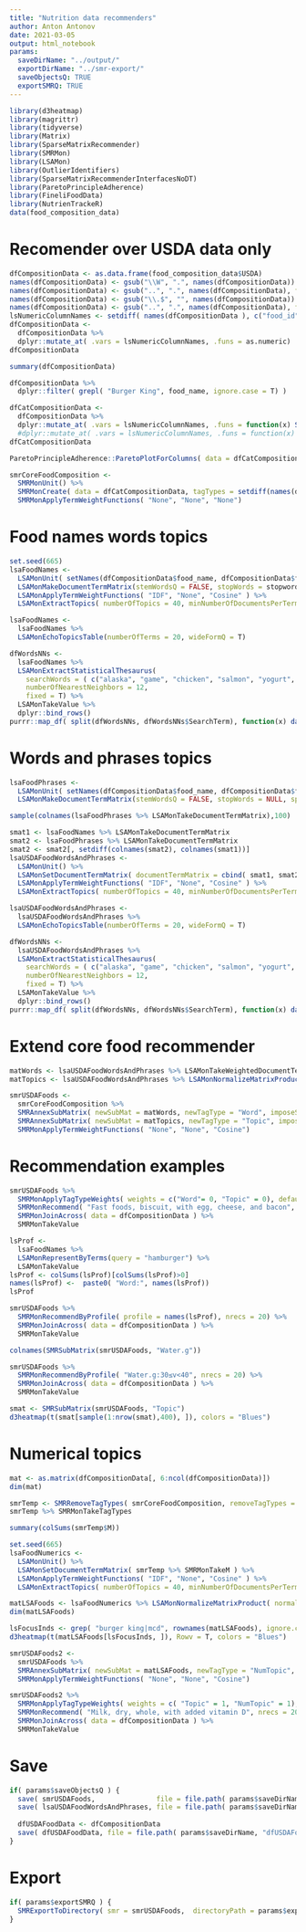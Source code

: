 ```yaml
---
title: "Nutrition data recommenders"
author: Anton Antonov
date: 2021-03-05
output: html_notebook
params:
  saveDirName: "../output/"
  exportDirName: "../smr-export/"
  saveObjectsQ: TRUE
  exportSMRQ: TRUE
---
```


```r
library(d3heatmap)
library(magrittr)
library(tidyverse)
library(Matrix)
library(SparseMatrixRecommender)
library(SMRMon)
library(LSAMon)
library(OutlierIdentifiers)
library(SparseMatrixRecommenderInterfacesNoDT)
library(ParetoPrincipleAdherence)
library(FineliFoodData)
library(NutrienTrackeR)
data(food_composition_data)
```

# Recomender over USDA data only

```r
dfCompositionData <- as.data.frame(food_composition_data$USDA)
names(dfCompositionData) <- gsub("\\W", ".", names(dfCompositionData))
names(dfCompositionData) <- gsub("..", ".", names(dfCompositionData), fixed = T)
names(dfCompositionData) <- gsub("\\.$", "", names(dfCompositionData))
names(dfCompositionData) <- gsub("..", ".", names(dfCompositionData), fixed = T)
lsNumericColumnNames <- setdiff( names(dfCompositionData ), c("food_id", "food_name", "food_group", "food_db"))
dfCompositionData <- 
  dfCompositionData %>% 
  dplyr::mutate_at( .vars = lsNumericColumnNames, .funs = as.numeric)
dfCompositionData
```

```r
summary(dfCompositionData)
```

```r
dfCompositionData %>% 
  dplyr::filter( grepl( "Burger King", food_name, ignore.case = T) )
```

```r
dfCatCompositionData <- 
  dfCompositionData %>% 
  dplyr::mutate_at( .vars = lsNumericColumnNames, .funs = function(x) SMRCategorizeToIntervals( vec = x, breaks = seq(0,1000,10), intervalNamesQ = T))
  #dplyr::mutate_at( .vars = lsNumericColumnNames, .funs = function(x) SMRCategorizeToIntervals( vec = x, breaks = NULL, probs = 0:10/10, intervalNamesQ = T))
dfCatCompositionData
```

```r
ParetoPrincipleAdherence::ParetoPlotForColumns( data = dfCatCompositionData, columnNames = setdiff(names(dfCompositionData), c("food_name", "food_id", "food_group", "food_db")), scales = "free_x")
```

```r
smrCoreFoodComposition <- 
  SMRMonUnit() %>% 
  SMRMonCreate( data = dfCatCompositionData, tagTypes = setdiff(names(dfCompositionData), "food_name"), itemColumnName = "food_name", addTagTypesToColumnNamesQ = T) %>% 
  SMRMonApplyTermWeightFunctions( "None", "None", "None")
```

# Food names words topics

```r
set.seed(665)
lsaFoodNames <- 
  LSAMonUnit( setNames(dfCompositionData$food_name, dfCompositionData$food_name) ) %>% 
  LSAMonMakeDocumentTermMatrix(stemWordsQ = FALSE, stopWords = stopwords::stopwords() ) %>% 
  LSAMonApplyTermWeightFunctions( "IDF", "None", "Cosine" ) %>% 
  LSAMonExtractTopics( numberOfTopics = 40, minNumberOfDocumentsPerTerm = 3, method = "NNMF", maxSteps = 15)
```

```r
lsaFoodNames <- 
  lsaFoodNames %>% 
  LSAMonEchoTopicsTable(numberOfTerms = 20, wideFormQ = T)
```
```r
dfWordsNNs <- 
  lsaFoodNames %>% 
  LSAMonExtractStatisticalThesaurus( 
    searchWords = ( c("alaska", "game", "chicken", "salmon", "yogurt", "milk", "coffee", "cold")), 
    numberOfNearestNeighbors = 12, 
    fixed = T) %>% 
  LSAMonTakeValue %>% 
  dplyr::bind_rows()
purrr::map_df( split(dfWordsNNs, dfWordsNNs$SearchTerm), function(x) data.frame( SearchTerm = x$SearchTerm[[1]], Thesaurus = paste(x$Word.Word, collapse = ", ") ) )
```

# Words and phrases topics

```r
lsaFoodPhrases <- 
  LSAMonUnit( setNames(dfCompositionData$food_name, dfCompositionData$food_name) ) %>% 
  LSAMonMakeDocumentTermMatrix(stemWordsQ = FALSE, stopWords = NULL, splitPattern = ",\\s*" )
```

```r
sample(colnames(lsaFoodPhrases %>% LSAMonTakeDocumentTermMatrix),100)
```

```r
smat1 <- lsaFoodNames %>% LSAMonTakeDocumentTermMatrix
smat2 <- lsaFoodPhrases %>% LSAMonTakeDocumentTermMatrix
smat2 <- smat2[, setdiff(colnames(smat2), colnames(smat1))]
lsaUSDAFoodWordsAndPhrases <- 
  LSAMonUnit() %>% 
  LSAMonSetDocumentTermMatrix( documentTermMatrix = cbind( smat1, smat2 ) ) %>% 
  LSAMonApplyTermWeightFunctions( "IDF", "None", "Cosine" ) %>% 
  LSAMonExtractTopics( numberOfTopics = 40, minNumberOfDocumentsPerTerm = 3, method = "NNMF", maxSteps = 15)
```

```r
lsaUSDAFoodWordsAndPhrases <- 
  lsaUSDAFoodWordsAndPhrases %>% 
  LSAMonEchoTopicsTable(numberOfTerms = 20, wideFormQ = T)
```
```r
dfWordsNNs <- 
  lsaUSDAFoodWordsAndPhrases %>% 
  LSAMonExtractStatisticalThesaurus( 
    searchWords = ( c("alaska", "game", "chicken", "salmon", "yogurt", "milk", "coffee", "pizza chain", "french")), 
    numberOfNearestNeighbors = 12, 
    fixed = T) %>% 
  LSAMonTakeValue %>% 
  dplyr::bind_rows()
purrr::map_df( split(dfWordsNNs, dfWordsNNs$SearchTerm), function(x) data.frame( SearchTerm = x$SearchTerm[[1]], Thesaurus = paste(x$Word.Word, collapse = ", ") ) )
```

# Extend core food recommender

```r
matWords <- lsaUSDAFoodWordsAndPhrases %>% LSAMonTakeWeightedDocumentTermMatrix
matTopics <- lsaUSDAFoodWordsAndPhrases %>% LSAMonNormalizeMatrixProduct(normalizeLeftQ = F) %>% LSAMonTakeW
```

```r
smrUSDAFoods <- 
  smrCoreFoodComposition %>% 
  SMRAnnexSubMatrix( newSubMat = matWords, newTagType = "Word", imposeSameRowNamesQ = T, addTagTypesToColumnNamesQ = T) %>% 
  SMRAnnexSubMatrix( newSubMat = matTopics, newTagType = "Topic", imposeSameRowNamesQ = T, addTagTypesToColumnNamesQ = T) %>% 
  SMRMonApplyTermWeightFunctions( "None", "None", "Cosine")
```


# Recommendation examples

```r
smrUSDAFoods %>% 
  SMRMonApplyTagTypeWeights( weights = c("Word"= 0, "Topic" = 0), default = 1) %>% 
  SMRMonRecommend( "Fast foods, biscuit, with egg, cheese, and bacon", nrecs = 20, removeHistoryQ = F) %>% 
  SMRMonJoinAcross( data = dfCompositionData ) %>% 
  SMRMonTakeValue
```

```r
lsProf <- 
  lsaFoodNames %>% 
  LSAMonRepresentByTerms(query = "hamburger") %>% 
  LSAMonTakeValue
lsProf <- colSums(lsProf)[colSums(lsProf)>0]
names(lsProf) <-  paste0( "Word:", names(lsProf))
lsProf
```

```r
smrUSDAFoods %>% 
  SMRMonRecommendByProfile( profile = names(lsProf), nrecs = 20) %>% 
  SMRMonJoinAcross( data = dfCompositionData ) %>% 
  SMRMonTakeValue
```


```r
colnames(SMRSubMatrix(smrUSDAFoods, "Water.g"))
```

```r
smrUSDAFoods %>% 
  SMRMonRecommendByProfile( "Water.g:30≤v<40", nrecs = 20) %>% 
  SMRMonJoinAcross( data = dfCompositionData ) %>% 
  SMRMonTakeValue
```

```r
smat <- SMRSubMatrix(smrUSDAFoods, "Topic")
d3heatmap(t(smat[sample(1:nrow(smat),400), ]), colors = "Blues")
```


# Numerical topics

```r
mat <- as.matrix(dfCompositionData[, 6:ncol(dfCompositionData)])
dim(mat)
```

```r
smrTemp <- SMRRemoveTagTypes( smrCoreFoodComposition, removeTagTypes = c("food_id", "food_group", "food_db"))
smrTemp %>% SMRMonTakeTagTypes
```
```r
summary(colSums(smrTemp$M))
```

```r
set.seed(665)
lsaFoodNumerics <- 
  LSAMonUnit() %>% 
  LSAMonSetDocumentTermMatrix( smrTemp %>% SMRMonTakeM ) %>% 
  LSAMonApplyTermWeightFunctions( "IDF", "None", "Cosine" ) %>% 
  LSAMonExtractTopics( numberOfTopics = 40, minNumberOfDocumentsPerTerm = 3, method = "NNMF", maxSteps = 15)
```

```r
matLSAFoods <- lsaFoodNumerics %>% LSAMonNormalizeMatrixProduct( normalizeLeftQ = F) %>% LSAMonTakeW
dim(matLSAFoods)
```

```r
lsFocusInds <- grep( "burger king|mcd", rownames(matLSAFoods), ignore.case = T )
d3heatmap(t(matLSAFoods[lsFocusInds, ]), Rowv = T, colors = "Blues")
```


```r
smrUSDAFoods2 <- 
  smrUSDAFoods %>% 
  SMRAnnexSubMatrix( newSubMat = matLSAFoods, newTagType = "NumTopic", imposeSameRowNamesQ = T, addTagTypesToColumnNamesQ = T) %>% 
  SMRMonApplyTermWeightFunctions( "None", "None", "Cosine")
```


```r
smrUSDAFoods2 %>% 
  SMRMonApplyTagTypeWeights( weights = c( "Topic" = 1, "NumTopic" = 1), default = 0) %>% 
  SMRMonRecommend( "Milk, dry, whole, with added vitamin D", nrecs = 20, removeHistoryQ = F) %>% 
  SMRMonJoinAcross( data = dfCompositionData ) %>% 
  SMRMonTakeValue
```


# Save

```r
if( params$saveObjectsQ ) {
  save( smrUSDAFoods,               file = file.path( params$saveDirName, "smrUSDAFoods.RData"))
  save( lsaUSDAFoodWordsAndPhrases, file = file.path( params$saveDirName, "lsaUSDAFoodWordsAndPhrases.RData"))
  
  dfUSDAFoodData <- dfCompositionData
  save( dfUSDAFoodData, file = file.path( params$saveDirName, "dfUSDAFoodData.RData"))
}
```

# Export

```r
if( params$exportSMRQ ) {
  SMRExportToDirectory( smr = smrUSDAFoods,  directoryPath = params$exportDirName, dataNameInfix = "USDAFoods" )
}
```